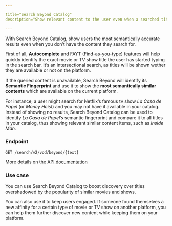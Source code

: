 ```yaml
---

title="Search Beyond Catalog"
description="Show relevant content to the user even when a searched title is not available in your catalog."

---
```


With Search Beyond Catalog, show users the most semantically accurate results even when you don’t have the content they search for.

First of all, **Autocomplete** and FAYT (Find-as-you-type) features will help quickly identify the exact movie or TV show title the user has started typing in the search bar. It’s an intersectional search, as titles will be shown wether they are available or not on the platform.

If the queried content is unavailable, Search Beyond will identify its **Semantic Fingerprint** and use it to show the **most semantically similar contents** which are available on the current platform.

For instance, a user might search for Netflix’s famous tv show *La Casa de Papel* (or *Money Heist*) and you may not have it available in your catalog. Instead of showing no results, Search Beyond Catalog can be used to identify *La Casa de Papel’s* semantic fingerprint and compare it to all titles in your catalog, thus showing relevant similar content items, such as *Inside Man.*

### Endpoint
```
GET /search/v2/vod/beyond/{text}
```

More details on the [API documentation](/dev/null)

### Use case

You can use Search Beyond Catalog to boost discovery over titles overshadowed by the popularity of similar movies and shows.

You can also use it to keep users engaged. If someone found themselves a new affinity for a certain type of movie or TV show on another platform, you can help them further discover new content while keeping them on your platform.